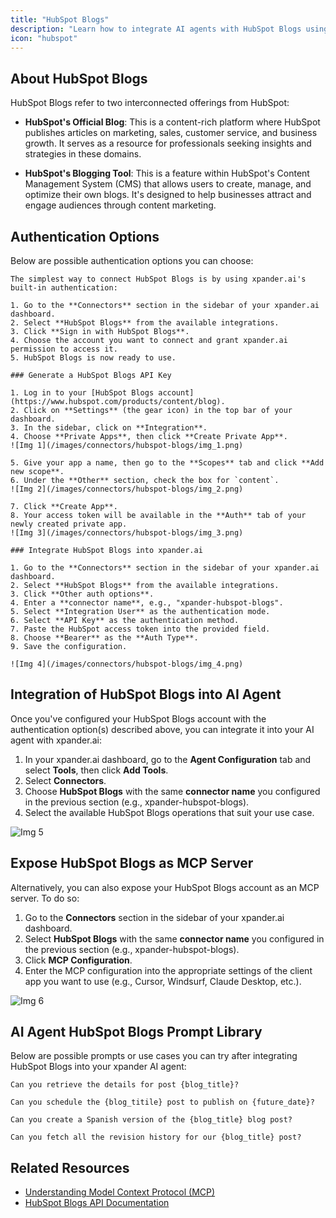 ```yaml
---
title: "HubSpot Blogs"
description: "Learn how to integrate AI agents with HubSpot Blogs using xpander.ai. Create intelligent, automated content workflows that personalize blog posts, optimize SEO in real-time, and schedule publishing based on audience engagement trends."
icon: "hubspot"
---
```


## About HubSpot Blogs

HubSpot Blogs refer to two interconnected offerings from HubSpot:

- **HubSpot's Official Blog**: This is a content-rich platform where HubSpot publishes articles on marketing, sales, customer service, and business growth. It serves as a resource for professionals seeking insights and strategies in these domains. 

- **HubSpot's Blogging Tool**: This is a feature within HubSpot's Content Management System (CMS) that allows users to create, manage, and optimize their own blogs. It's designed to help businesses attract and engage audiences through content marketing.


## Authentication Options

Below are possible authentication options you can choose:

<Tabs>
  <Tab title="Built-in xpander.ai Auth">

    The simplest way to connect HubSpot Blogs is by using xpander.ai's built-in authentication:

    1. Go to the **Connectors** section in the sidebar of your xpander.ai dashboard.  
    2. Select **HubSpot Blogs** from the available integrations.  
    3. Click **Sign in with HubSpot Blogs**.  
    4. Choose the account you want to connect and grant xpander.ai permission to access it.  
    5. HubSpot Blogs is now ready to use.

  </Tab>

  <Tab title="API Access">

    ### Generate a HubSpot Blogs API Key

    1. Log in to your [HubSpot Blogs account](https://www.hubspot.com/products/content/blog).  
    2. Click on **Settings** (the gear icon) in the top bar of your dashboard.  
    3. In the sidebar, click on **Integration**.  
    4. Choose **Private Apps**, then click **Create Private App**.  
    ![Img 1](/images/connectors/hubspot-blogs/img_1.png)

    5. Give your app a name, then go to the **Scopes** tab and click **Add new scope**.  
    6. Under the **Other** section, check the box for `content`.  
    ![Img 2](/images/connectors/hubspot-blogs/img_2.png)

    7. Click **Create App**.  
    8. Your access token will be available in the **Auth** tab of your newly created private app.  
    ![Img 3](/images/connectors/hubspot-blogs/img_3.png)

    ### Integrate HubSpot Blogs into xpander.ai

    1. Go to the **Connectors** section in the sidebar of your xpander.ai dashboard.  
    2. Select **HubSpot Blogs** from the available integrations.  
    3. Click **Other auth options**.  
    4. Enter a **connector name**, e.g., "xpander-hubspot-blogs". 
    5. Select **Integration User** as the authentication mode.  
    6. Select **API Key** as the authentication method.   
    7. Paste the HubSpot access token into the provided field.  
    8. Choose **Bearer** as the **Auth Type**.  
    9. Save the configuration.  

    ![Img 4](/images/connectors/hubspot-blogs/img_4.png)

  </Tab>
</Tabs>

## Integration of HubSpot Blogs into AI Agent

Once you've configured your HubSpot Blogs account with the authentication option(s) described above, you can integrate it into your AI agent with xpander.ai:

1. In your xpander.ai dashboard, go to the **Agent Configuration** tab and select **Tools**, then click **Add Tools**. 
2. Select **Connectors**.  
3. Choose **HubSpot Blogs** with the same **connector name** you configured in the previous section (e.g., xpander-hubspot-blogs).  
4. Select the available HubSpot Blogs operations that suit your use case.  

![Img 5](/images/connectors/hubspot-blogs/img_5.png)

## Expose HubSpot Blogs as MCP Server

Alternatively, you can also expose your HubSpot Blogs account as an MCP server. To do so:

1. Go to the **Connectors** section in the sidebar of your xpander.ai dashboard.  
2. Select **HubSpot Blogs** with the same **connector name** you configured in the previous section (e.g., xpander-hubspot-blogs).  
3. Click **MCP Configuration**.  
4. Enter the MCP configuration into the appropriate settings of the client app you want to use (e.g., Cursor, Windsurf, Claude Desktop, etc.). 

![Img 6](/images/connectors/hubspot-blogs/img_6.png)

## AI Agent HubSpot Blogs Prompt Library

Below are possible prompts or use cases you can try after integrating HubSpot Blogs into your xpander AI agent:

```
Can you retrieve the details for post {blog_title}?
```

````
Can you schedule the {blog_titile} post to publish on {future_date}?
````

```
Can you create a Spanish version of the {blog_title} blog post?
```

```
Can you fetch all the revision history for our {blog_title} post?
```

## Related Resources

- [Understanding Model Context Protocol (MCP)](/docs/05-human-interfaces/04-mcp)
- [HubSpot Blogs API Documentation](https://developers.hubspot.com/docs/reference/api/overview)